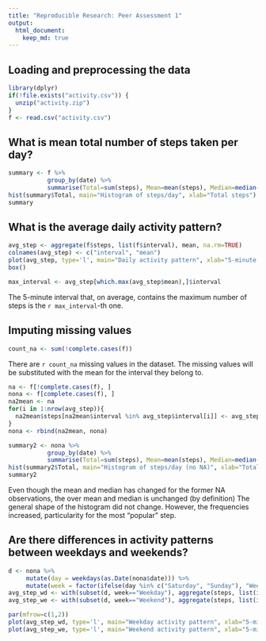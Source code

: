 ```yaml
---
title: "Reproducible Research: Peer Assessment 1"
output: 
  html_document:
    keep_md: true
---
```



## Loading and preprocessing the data

```r
library(dplyr)
if(!file.exists("activity.csv")) {
  unzip("activity.zip")
}
f <- read.csv("activity.csv")
```

## What is mean total number of steps taken per day?

```r
summary <- f %>% 
           group_by(date) %>% 
           summarise(Total=sum(steps), Mean=mean(steps), Median=median(steps))
hist(summary$Total, main="Histogram of steps/day", xlab="Total steps")
summary
```


## What is the average daily activity pattern?

```r
avg_step <- aggregate(f$steps, list(f$interval), mean, na.rm=TRUE)
colnames(avg_step) <- c("interval", "mean")
plot(avg_step, type='l', main="Daily activity pattern", xlab="5-minute intervals", ylab="avg steps across all days")
box()
```

```r
max_interval <- avg_step[which.max(avg_step$mean),]$interval
```
The 5-minute interval that, on average, contains the maximum number of steps is the `r max_interval`-th one.

## Imputing missing values
```r
count_na <- sum(!complete.cases(f))
```
There are `r count_na` missing values in the dataset. The missing values will be substituted with the mean for the interval they belong to.

```r
na <- f[!complete.cases(f), ]
nona <- f[complete.cases(f), ]
na2mean <- na
for(i in 1:nrow(avg_step)){
  na2mean$steps[na2mean$interval %in% avg_step$interval[i]] <- avg_step$mean[i]
}
nona <- rbind(na2mean, nona)
```

```r
summary2 <- nona %>% 
           group_by(date) %>% 
           summarise(Total=sum(steps), Mean=mean(steps), Median=median(steps))
hist(summary2$Total, main="Histogram of steps/day (no NA)", xlab="Total steps")
summary2
```
Even though the mean and median has changed for the former NA observations, the over mean and median is unchanged (by definition) The general shape of the histogram did not change. However, the frequencies increased, particularity for the most "popular" step.

## Are there differences in activity patterns between weekdays and weekends?
```r
d <- nona %>% 
     mutate(day = weekdays(as.Date(nona$date))) %>% 
     mutate(week = factor(ifelse(day %in% c("Saturday", "Sunday"), "Weekend", "Weekday"), levels=c("Weekend", "Weekday")))
avg_step_wd <- with(subset(d, week=="Weekday"), aggregate(steps, list(interval), mean))
avg_step_we <- with(subset(d, week=="Weekend"), aggregate(steps, list(interval), mean))
```

```r
par(mfrow=c(1,2))
plot(avg_step_wd, type='l', main="Weekday activity pattern", xlab="5-minute intervals", ylab="avg steps", col="red")
plot(avg_step_we, type='l', main="Weekend activity pattern", xlab="5-minute intervals", ylab="avg steps", col="blue")
```

